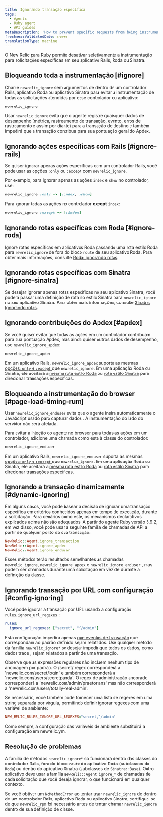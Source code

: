 ```yaml
---
title: Ignorando transação específica
tags:
  - Agents
  - Ruby agent
  - API guides
metaDescription: 'How to prevent specific requests from being instrumented entirely in New Relic, or prevent them from being factored into your Apdex score.'
freshnessValidatedDate: never
translationType: machine
---
```


O New Relic para <DNT>Ruby</DNT> permite desativar seletivamente a instrumentação para solicitações específicas em seu aplicativo Rails, Roda ou Sinatra.

## Bloqueando toda a instrumentação [#ignore]

Chame `newrelic_ignore` sem argumentos de dentro de um controlador Rails, aplicativo Roda ou aplicativo Sinatra para evitar a instrumentação de todas as solicitações atendidas por esse controlador ou aplicativo:

```rb
newrelic_ignore
```

Usar `newrelic_ignore` evita que o agente registre quaisquer dados de desempenho (métrica, rastreamento de transação, evento, erros de rastreamento e assim por diante) para a transação de destino e também impedirá que a transação contribua para sua pontuação geral do Apdex.

## Ignorando ações específicas com Rails [#ignore-rails]

Se quiser ignorar apenas ações específicas com um controlador Rails, você pode usar as opções `:only` ou `:except` com `newrelic_ignore`.

Por exemplo, para ignorar apenas as ações `index` e `show` no controlador, use:

```rb
newrelic_ignore :only => [:index, :show]
```

Para ignorar todas as ações no controlador <DNT>**except**</DNT> `index`:

```rb
newrelic_ignore :except => [:index]
```

## Ignorando rotas específicas com Roda [#ignore-roda]

Ignore rotas específicas em aplicativos Roda passando uma rota estilo Roda para `newrelic_ignore` de fora do bloco `route` de seu aplicativo Roda. Para obter mais informações, consulte [Roda: ignorando rotas](/docs/agents/ruby-agent/frameworks/roda-support#ignoring-routes).

## Ignorando rotas específicas com Sinatra [#ignore-sinatra]

Se desejar ignorar apenas rotas específicas no seu aplicativo Sinatra, você poderá passar uma definição de rota no estilo Sinatra para `newrelic_ignore` no seu aplicativo Sinatra. Para obter mais informações, consulte [Sinatra: Ignorando rotas](/docs/agents/ruby-agent/frameworks/sinatra-support#ignoring-routes).

## Ignorando contribuições do Apdex [#apdex]

Se você quiser evitar que todas as ações em um controlador contribuam para sua pontuação Apdex, mas ainda quiser outros dados de desempenho, use `newrelic_ignore_apdex`:

```rb
newrelic_ignore_apdex
```

Em um aplicativo Rails, `newrelic_ignore_apdex` suporta as mesmas [opções`:only` e `:except` ](#ignore-rails)que `newrelic_ignore`. Em uma aplicação Roda ou Sinatra, ele aceitará a [mesma rota estilo Roda](#ignore-roda) ou [rota estilo Sinatra](#ignore-sinatra) para direcionar transações específicas.

## Bloqueando a instrumentação do browser [#page-load-timing-rum]

Usar `newrelic_ignore_enduser` evita que o agente insira automaticamente o JavaScript usado para capturar dados [<InlinePopover type="browser"/>](/docs/agents/ruby-agent/features/page-load-timing-ruby). A instrumentação do lado do servidor não será afetada.

Para evitar a injeção do agente no browser para todas as ações em um controlador, adicione uma chamada como esta à classe do controlador:

```rb
newrelic_ignore_enduser
```

Em um aplicativo Rails, `newrelic_ignore_enduser` suporta as mesmas [opções`:only` e `:except` ](#ignore-rails)que `newrelic_ignore`. Em uma aplicação Roda ou Sinatra, ele aceitará a [mesma rota estilo Roda](#ignore-roda) ou [rota estilo Sinatra](#ignore-sinatra) para direcionar transações específicas.

## Ignorando a transação dinamicamente [#dynamic-ignoring]

Em alguns casos, você pode basear a decisão de ignorar uma transação específica em critérios conhecidos apenas em tempo de execução, durante a solicitação. Para cenários como este, os mecanismos declarativos explicados acima não são adequados. A partir do agente Ruby versão 3.9.2, em vez disso, você pode usar a seguinte família de chamadas de API a partir de qualquer ponto da sua transação:

```rb
NewRelic::Agent.ignore_transaction
NewRelic::Agent.ignore_apdex
NewRelic::Agent.ignore_enduser
```

Esses métodos terão resultados semelhantes às chamadas `newrelic_ignore`, `newrelic_ignore_apdex` e `newrelic_ignore_enduser` , mas podem ser chamados durante uma solicitação em vez de durante a definição da classe.

## Ignorando transação por URL com configuração [#config-ignoring]

Você pode ignorar a transação por URL usando a configuração `rules.ignore_url_regexes` :

```yml
rules:
  ignore_url_regexes: ["secret", "^/admin"]
```

Esta configuração impedirá apenas [que eventos de transação](/docs/telemetry-data-platform/understand-data/event-data/events-reported-apm/) que correspondam ao padrão definido sejam relatados. Use qualquer método da família `newrelic_ignore*` se desejar impedir que todos os dados, como dados trace , sejam relatados a partir de uma transação.

Observe que as expressões regulares não incluem nenhum tipo de ancoragem por padrão. O /secret/ regex corresponderá a 'newrelic.com/secret/login' e também corresponderá a 'newrelic.com/users/secretpanda'. O regex de administração ancorado corresponderá a 'newrelic.com/admin/praetorians' mas não corresponderá a 'newrelic.com/users/totally-real-admin'.

Se necessário, você também pode fornecer uma lista de regexes em uma string separada por vírgula, permitindo definir ignorar regexes com uma variável de ambiente:

```ini
NEW_RELIC_RULES_IGNORE_URL_REGEXES="secret,^/admin"
```

Como sempre, a configuração das variáveis de ambiente substituirá a configuração em newrelic.yml.

## Resolução de problemas

A família de métodos `newrelic_ignore*` só funcionará dentro das classes do controlador Rails, fora do bloco `route` do aplicativo Roda (subclasses de `Roda`) ou dentro do aplicativo Sinatra (subclasses de `Sinatra::Base`). Outro aplicativo deve usar a família `NewRelic::Agent.ignore_*` de chamadas de cada solicitação que você deseja ignorar, o que funcionará em qualquer contexto.

Se você obtiver um `NoMethodError` ao tentar usar `newrelic_ignore` de dentro de um controlador Rails, aplicativo Roda ou aplicativo Sinatra, certifique-se de que `newrelic_rpm` foi necessário antes de tentar chamar `newrelic_ignore` dentro de sua definição de classe.

